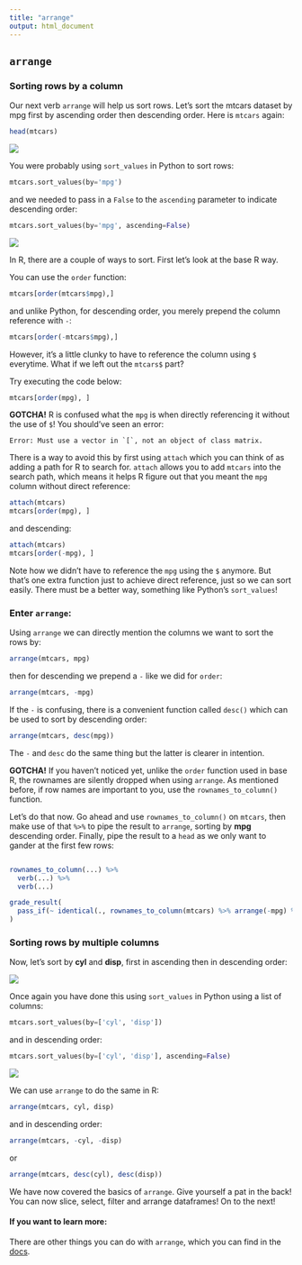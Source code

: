 ```yaml
---
title: "arrange"
output: html_document
---
```


## `arrange`

### Sorting rows by a column

Our next verb `arrange` will help us sort rows. Let's sort the mtcars dataset by mpg first by ascending order then descending order. Here is `mtcars` again:

```r
head(mtcars)
```

<img src="../images/python_logo.png" class="language-icon">

You were probably using `sort_values` in Python to sort rows:

```python
mtcars.sort_values(by='mpg')
```

and we needed to pass in a `False` to the `ascending` parameter to indicate descending order:

```python
mtcars.sort_values(by='mpg', ascending=False)
```

<img src="../images/r_logo.png" class="language-icon">

In R, there are a couple of ways to sort. First let's look at the base R way.

You can use the `order` function:

```r
mtcars[order(mtcars$mpg),]
```

and unlike Python, for descending order, you merely prepend the column reference with `-`:

```r
mtcars[order(-mtcars$mpg),]
```

However, it's a little clunky to have to reference the column using `$` everytime. What if we left out the `mtcars$` part?

Try executing the code below:

```r
mtcars[order(mpg), ]
```

**GOTCHA!** R is confused what the `mpg` is when directly referencing it without the use of `$`! You should've seen an error:
```
Error: Must use a vector in `[`, not an object of class matrix.
```

There is a way to avoid this by first using `attach` which you can think of as adding a path for R to search for. `attach` allows you to add `mtcars` into the search path, which means it helps R figure out that you meant the `mpg` column without direct reference:

```r
attach(mtcars)
mtcars[order(mpg), ]
```

and descending:

```r
attach(mtcars)
mtcars[order(-mpg), ]
```

Note how we didn't have to reference the `mpg` using the `$` anymore. But that's one extra function just to achieve direct reference, just so we can sort easily. There must be a better way, something like Python's `sort_values`!

### Enter `arrange`:

Using `arrange` we can directly mention the columns we want to sort the rows by:

```r
arrange(mtcars, mpg)
```

then for descending we prepend a `-` like we did for `order`:

```r
arrange(mtcars, -mpg)
```
If the `-` is confusing, there is a convenient function called `desc()` which can be used to sort by descending order:

```r
arrange(mtcars, desc(mpg))
```

The `-` and `desc` do the same thing but the latter is clearer in intention.

**GOTCHA!** If you haven't noticed yet, unlike the `order` function used in base R, the rownames are silently dropped when using `arrange`. As mentioned before, if row names are important to you, use the `rownames_to_column()` function.

Let's do that now. Go ahead and use `rownames_to_column()` on `mtcars`, then make use of that `%>%` to pipe the result to `arrange`, sorting by **mpg** descending order. Finally, pipe the result to a `head` as we only want to gander at the first few rows:

```r

```

```r
rownames_to_column(...) %>% 
  verb(...) %>% 
  verb(...)
```

```r
grade_result(
  pass_if(~ identical(., rownames_to_column(mtcars) %>% arrange(-mpg) %>% head()), "")
)
```

### Sorting rows by multiple columns

Now, let's sort by **cyl** and **disp**, first in ascending then in descending order:

<img src="../images/python_logo.png" class="language-icon">

Once again you have done this using `sort_values` in Python using a list of columns:

```python
mtcars.sort_values(by=['cyl', 'disp'])
```

and in descending order:

```python
mtcars.sort_values(by=['cyl', 'disp'], ascending=False)
```

<img src="../images/r_logo.png" class="language-icon">

We can use `arrange` to do the same in R:

```r
arrange(mtcars, cyl, disp)
```

and in descending order:

```r
arrange(mtcars, -cyl, -disp)
```

or

```r
arrange(mtcars, desc(cyl), desc(disp))
```

We have now covered the basics of `arrange`. Give yourself a pat in the back! You can now slice, select, filter and arrange dataframes! On to the next!

#### If you want to learn more:

There are other things you can do with `arrange`, which you can find in the [docs](https://dplyr.tidyverse.org/reference/arrange.html).


